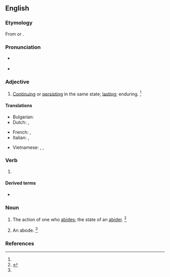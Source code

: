 ==English==

===Etymology===
From {{etyl|enm|en}} {{m|enm|abiden||to abide}} or {{suffix|en|abide|ing}}.

===Pronunciation===
* {{a|US}} {{IPA|/əˈbaɪ.dɪŋ/|lang=en}}
* {{rhymes|aɪdɪŋ|lang=en}}

===Adjective===
{{en-adj}}

# [[continue|Continuing]] or [[persist|persisting]] in the same state; [[lasting]]; enduring. {{defdate|First attested around 1350 to 1470.}}<ref name=SOED />
#: {{ux|en|an '''abiding''' belief}}
#: {{ux|en|a deep and '''abiding''' hatred of wealth}}

====Translations====
{{trans-top|continue}}
* Bulgarian: {{t|bg|траен, постоянен}}
* Dutch: {{t+|nl|voortdurend}}, {{t+|nl|blijvend}}
{{trans-mid}}
* French: {{t+|fr|continuel}}, {{t+|fr|sempiternel}}
* Italian: {{t+|it|duraturo}}, {{t+|it|persistente}}
{{trans-bottom}}

{{checktrans-top}}
* Vietnamese: {{t-check|vi|không thay đổi}}, {{t+check|vi|vĩnh cửu}}, {{t-check|vi|tồn tại mãi mãi}}
{{trans-mid}}
{{trans-bottom}}

===Verb===
{{head|en|present participle}}

# {{present participle of|abide|lang=en|nocat=1}}

====Derived terms====
{{der-top}}
* {{l|en|abiding-place}}
{{der-mid}}
{{der-bottom}}

===Noun===
{{en-noun}}

# The action of one who [[abide]]s; the state of an [[abider]]. {{defdate|First attested from around 1150 to 1350.}}<ref name=SOED>{{R:SOED5|page=4}} </ref>
# {{lb|en|obsolete}} An abode. {{defdate|First attested from around (1350 to 1470) until the early 17th century.}}<ref name=SOED/>

===References===
<references/>